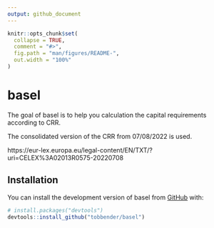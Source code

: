 ```yaml
---
output: github_document
---
```


<!-- README.md is generated from README.Rmd. Please edit that file -->

```r
knitr::opts_chunk$set(
  collapse = TRUE,
  comment = "#>",
  fig.path = "man/figures/README-",
  out.width = "100%"
)
```

# basel

<!-- badges: start -->
<!-- badges: end -->

The goal of basel is to help you calculation the capital requirements according to CRR. 

The consolidated version of the CRR from 07/08/2022 is used.

https://eur-lex.europa.eu/legal-content/EN/TXT/?uri=CELEX%3A02013R0575-20220708


## Installation

You can install the development version of basel from [GitHub](https://github.com/) with:

``` r
# install.packages("devtools")
devtools::install_github("tobbender/basel")
```

